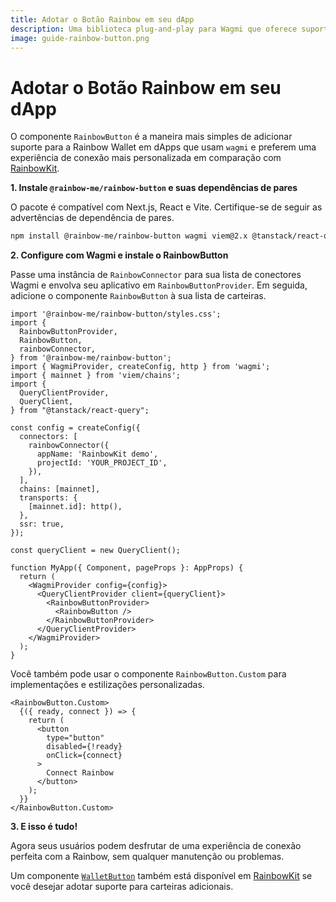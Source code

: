 ```yaml
---
title: Adotar o Botão Rainbow em seu dApp
description: Uma biblioteca plug-and-play para Wagmi que oferece suporte para carteiras Rainbow em seu dApp
image: guide-rainbow-button.png
---
```


# Adotar o Botão Rainbow em seu dApp

O componente `RainbowButton` é a maneira mais simples de adicionar suporte para a Rainbow Wallet em dApps que usam `wagmi` e preferem uma experiência de conexão mais personalizada em comparação com [RainbowKit](https://www.rainbowkit.com/docs/installation).

**1. Instale `@rainbow-me/rainbow-button` e suas dependências de pares**

O pacote é compatível com Next.js, React e Vite. Certifique-se de seguir as advertências de dependência de pares.

```bash
npm install @rainbow-me/rainbow-button wagmi viem@2.x @tanstack/react-query
```

**2. Configure com Wagmi e instale o RainbowButton**

Passe uma instância de `RainbowConnector` para sua lista de conectores Wagmi e envolva seu aplicativo em `RainbowButtonProvider`. Em seguida, adicione o componente `RainbowButton` à sua lista de carteiras.

```tsx
import '@rainbow-me/rainbow-button/styles.css';
import {
  RainbowButtonProvider,
  RainbowButton,
  rainbowConnector,
} from '@rainbow-me/rainbow-button';
import { WagmiProvider, createConfig, http } from 'wagmi';
import { mainnet } from 'viem/chains';
import {
  QueryClientProvider,
  QueryClient,
} from "@tanstack/react-query";

const config = createConfig({
  connectors: [
    rainbowConnector({
      appName: 'RainbowKit demo',
      projectId: 'YOUR_PROJECT_ID',
    }),
  ],
  chains: [mainnet],
  transports: {
    [mainnet.id]: http(),
  },
  ssr: true,
});

const queryClient = new QueryClient();

function MyApp({ Component, pageProps }: AppProps) {
  return (
    <WagmiProvider config={config}>
      <QueryClientProvider client={queryClient}>
        <RainbowButtonProvider>
          <RainbowButton />
        </RainbowButtonProvider>
      </QueryClientProvider>
    </WagmiProvider>
  );
}
```

Você também pode usar o componente `RainbowButton.Custom` para implementações e estilizações personalizadas.

```tsx
<RainbowButton.Custom>
  {({ ready, connect }) => {
    return (
      <button
        type="button"
        disabled={!ready}
        onClick={connect}
      >
        Connect Rainbow
      </button>
    );
  }}
</RainbowButton.Custom>
```

**3. E isso é tudo!**

Agora seus usuários podem desfrutar de uma experiência de conexão perfeita com a Rainbow, sem qualquer manutenção ou problemas.

Um componente [`WalletButton`](https://www.rainbowkit.com/docs/wallet-button) também está disponível em [RainbowKit](https://www.rainbowkit.com/docs/installation) se você desejar adotar suporte para carteiras adicionais.
